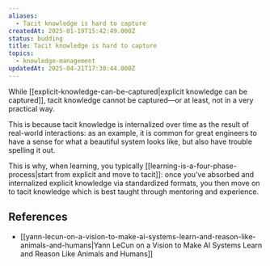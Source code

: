 ```yaml
---
aliases:
  - Tacit knowledge is hard to capture
createdAt: 2025-01-19T15:42:49.000Z
status: budding
title: Tacit knowledge is hard to capture
topics:
  - knowledge-management
updatedAt: 2025-04-21T17:30:44.000Z
---
```

While [[explicit-knowledge-can-be-captured|explicit knowledge can be captured]], tacit knowledge cannot be captured—or at least, not in a very practical way.

This is because tacit knowledge is internalized over time as the result of real-world interactions: as an example, it is common for great engineers to have a sense for what a beautiful system looks like, but also have trouble spelling it out.

This is why, when learning, you typically [[learning-is-a-four-phase-process|start from explicit and move to tacit]]: once you’ve absorbed and internalized explicit knowledge via standardized formats, you then move on to tacit knowledge which is best taught through mentoring and experience.

## References

- [[yann-lecun-on-a-vision-to-make-ai-systems-learn-and-reason-like-animals-and-humans|Yann LeCun on a Vision to Make AI Systems Learn and Reason Like Animals and Humans]]

